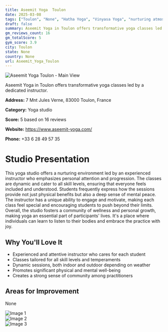 ```yaml
---
title: Aseemit Yoga  Toulon
date: 2025-03-08
tags: ["Toulon", "None", "Hatha Yoga", "Vinyasa Yoga", "nurturing atmosphere", "community-focused", "Toulon"]  
draft: false
summary: Aseemit Yoga in Toulon offers transformative yoga classes led by a dedicated instructor.
gm_reviews_count: 16
gm_totalScore: 5
gym_score: 3.9
city: Toulon
state: None
country: None
url: Aseemit_Yoga_Toulon
---
```


<div className="aspect-[16/9] relative my-8">
  <img 
    src="https://lh5.googleusercontent.com/p/AF1QipNOWDv2StHV6DNF4HmMTnH6DhgaSGQysynmmN2K=w1920-h1080-k-no"
    alt="Aseemit Yoga  Toulon - Main View"
    className="object-cover absolute inset-0 w-full h-full rounded-lg"
  />
</div>

Aseemit Yoga in Toulon offers transformative yoga classes led by a dedicated instructor.

**Address:** 7 Mnt Jules Verne, 83000 Toulon, France

**Category:** Yoga studio

**Score:** 5 based on 16 reviews

**Website:** https://www.aseemit-yoga.com/

**Phone:** +33 6 28 49 57 35

# Studio Presentation

This yoga studio offers a nurturing environment led by an experienced instructor who emphasizes personal attention and progression. The classes are dynamic and cater to all skill levels, ensuring that everyone feels included and understood. Students frequently express how the sessions provide not just physical benefits but also a deep sense of mental peace. The instructor has a unique ability to engage and motivate, making each class feel special and encouraging students to push beyond their limits. Overall, the studio fosters a community of wellness and personal growth, making yoga an essential part of participants' lives. It's a place where individuals can learn to listen to their bodies and embrace the practice with joy.



## Why You'll Love It

- Experienced and attentive instructor who cares for each student
- Classes tailored for all skill levels and temperaments
- Dynamic sessions, both indoor and outdoor depending on weather
- Promotes significant physical and mental well-being
- Creates a strong sense of community among practitioners

## Areas for Improvement

None

<div className="grid grid-cols-1 xl:grid-cols-2 gap-4 my-8">
<div className="aspect-[4/3] relative"><img src="https://lh5.googleusercontent.com/p/AF1QipMfMI_7G4iDOKTXvL8d3htG7LFfFOVMOFPw5qWw=w1920-h1080-k-no" alt="Image 1" className="object-cover absolute inset-0 w-full h-full rounded-lg" /></div>
<div className="aspect-[4/3] relative"><img src="https://lh5.googleusercontent.com/p/AF1QipM7qEws04YeV9sk-mlny6vGS2QmOwebmf1UBX3h=w1920-h1080-k-no" alt="Image 2" className="object-cover absolute inset-0 w-full h-full rounded-lg" /></div>
<div className="aspect-[4/3] relative"><img src="https://streetviewpixels-pa.googleapis.com/v1/thumbnail?panoid=4hG0ElJ0EGkbZ9jK8ny0Tw&cb_client=maps_sv.tactile.gps&w=203&h=100&yaw=91.108246&pitch=0&thumbfov=100" alt="Image 3" className="object-cover absolute inset-0 w-full h-full rounded-lg" /></div>
</div>